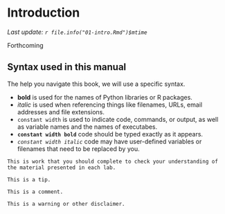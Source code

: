 # Introduction {#intro}

_Last update: `r file.info("01-intro.Rmd")$mtime`_

Forthcoming

## Syntax used in this manual

The help you navigate this book, we will use a specific syntax.

- **bold** is used for the names of Python libraries or R packages.
- _italic_ is used when referencing things like filenames, URLs, email addresses and file extensions. 
- `constant width` is used to indicate code, commands, or output, as well as variable names and the names of executabes.
- **`constant width bold`** code should be typed exactly as it appears.
- _`constant width italic`_ code may have user-defined variables or filenames that need to be replaced by you.

```block
This is work that you should complete to check your understanding of the material presented in each lab.
```

```block
This is a tip.
```

```block
This is a comment.
```

```block
This is a warning or other disclaimer.
```
